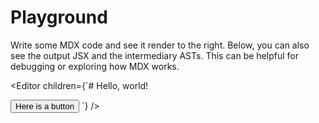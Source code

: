
# Playground

Write some MDX code and see it render to the right.
Below, you can also see the output JSX and the intermediary ASTs.
This can be helpful for debugging or exploring how MDX works.

<Editor
  children={`# Hello, world!

<button>Here is a button</button>
`}
/>
